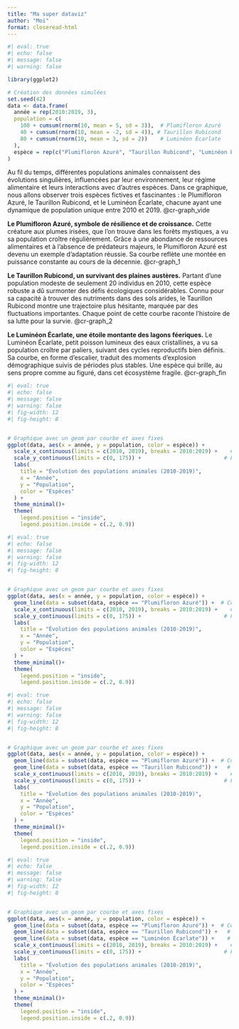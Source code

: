 ```yaml
---
title: "Ma super dataviz"
author: "Moi"
format: closeread-html
---
```


```r
#| eval: true
#| echo: false
#| message: false
#| warning: false

library(ggplot2)

# Création des données simulées
set.seed(42)
data <- data.frame(
  année = rep(2010:2019, 3),
  population = c(
    100 + cumsum(rnorm(10, mean = 5, sd = 3)),  # Plumifloron Azuré
    40 + cumsum(rnorm(10, mean = -2, sd = 4)), # Taurillon Rubicond
    80 + cumsum(rnorm(10, mean = 3, sd = 2))    # Luminéon Écarlate
  ),
  espèce = rep(c("Plumifloron Azuré", "Taurillon Rubicond", "Luminéon Écarlate"), each = 10)
)
```

::::{.cr-section}


Au fil du temps, différentes populations animales connaissent des évolutions singulières, influencées par leur environnement, leur régime alimentaire et leurs interactions avec d'autres espèces.
Dans ce graphique, nous allons observer trois espèces fictives et fascinantes : le Plumifloron Azuré, le Taurillon Rubicond, et le Luminéon Écarlate, chacune ayant une dynamique de population unique entre 2010 et 2019. @cr-graph_vide

**Le Plumifloron Azuré, symbole de résilience et de croissance.**
Cette créature aux plumes irisées, que l'on trouve dans les forêts mystiques, a vu sa population croître régulièrement. Grâce à une abondance de ressources alimentaires et à l'absence de prédateurs majeurs, le Plumifloron Azuré est devenu un exemple d'adaptation réussie. Sa courbe reflète une montée en puissance constante au cours de la décennie. @cr-graph_1

**Le Taurillon Rubicond, un survivant des plaines austères.**
Partant d’une population modeste de seulement 20 individus en 2010, cette espèce robuste a dû surmonter des défis écologiques considérables. Connu pour sa capacité à trouver des nutriments dans des sols arides, le Taurillon Rubicond montre une trajectoire plus hésitante, marquée par des fluctuations importantes. Chaque point de cette courbe raconte l’histoire de sa lutte pour la survie. @cr-graph_2

**Le Luminéon Écarlate, une étoile montante des lagons féeriques.**
Le Luminéon Écarlate, petit poisson lumineux des eaux cristallines, a vu sa population croître par paliers, suivant des cycles reproductifs bien définis. Sa courbe, en forme d'escalier, traduit des moments d'explosion démographique suivis de périodes plus stables. Une espèce qui brille, au sens propre comme au figuré, dans cet écosystème fragile. @cr-graph_fin

:::{#cr-graph_vide}

```r
#| eval: true
#| echo: false
#| message: false
#| warning: false
#| fig-width: 12
#| fig-height: 8


# Graphique avec un geom par courbe et axes fixes
ggplot(data, aes(x = année, y = population, color = espèce)) +
  scale_x_continuous(limits = c(2010, 2019), breaks = 2010:2019) +    # Fixation de l'axe des X
  scale_y_continuous(limits = c(0, 175)) +                          # Fixation de l'axe des Y
  labs(
    title = "Évolution des populations animales (2010-2019)",
    x = "Année",
    y = "Population",
    color = "Espèces"
  ) +
  theme_minimal()+
  theme(
    legend.position = "inside",
    legend.position.inside = c(.2, 0.9)) 
```
:::

:::{#cr-graph_1}

```r
#| eval: true
#| echo: false
#| message: false
#| warning: false
#| fig-width: 12
#| fig-height: 8


# Graphique avec un geom par courbe et axes fixes
ggplot(data, aes(x = année, y = population, color = espèce)) +
  geom_line(data = subset(data, espèce == "Plumifloron Azuré")) +  # Courbe pour Plumifloron Azuré
  scale_x_continuous(limits = c(2010, 2019), breaks = 2010:2019) +    # Fixation de l'axe des X
  scale_y_continuous(limits = c(0, 175)) +                          # Fixation de l'axe des Y
  labs(
    title = "Évolution des populations animales (2010-2019)",
    x = "Année",
    y = "Population",
    color = "Espèces"
  ) +
  theme_minimal()+
  theme(
    legend.position = "inside",
    legend.position.inside = c(.2, 0.9)) 
```
:::


:::{#cr-graph_2}

```r
#| eval: true
#| echo: false
#| message: false
#| warning: false
#| fig-width: 12
#| fig-height: 8


# Graphique avec un geom par courbe et axes fixes
ggplot(data, aes(x = année, y = population, color = espèce)) +
  geom_line(data = subset(data, espèce == "Plumifloron Azuré")) +  # Courbe pour Plumifloron Azuré
  geom_line(data = subset(data, espèce == "Taurillon Rubicond")) +   # Points pour Taurillon Rubicond
  scale_x_continuous(limits = c(2010, 2019), breaks = 2010:2019) +    # Fixation de l'axe des X
  scale_y_continuous(limits = c(0, 175)) +                          # Fixation de l'axe des Y
  labs(
    title = "Évolution des populations animales (2010-2019)",
    x = "Année",
    y = "Population",
    color = "Espèces"
  ) +
  theme_minimal()+
  theme(
    legend.position = "inside",
    legend.position.inside = c(.2, 0.9)) 
```
:::


:::{#cr-graph_fin}

```r
#| eval: true
#| echo: false
#| message: false
#| warning: false
#| fig-width: 12
#| fig-height: 8


# Graphique avec un geom par courbe et axes fixes
ggplot(data, aes(x = année, y = population, color = espèce)) +
  geom_line(data = subset(data, espèce == "Plumifloron Azuré")) +  # Courbe pour Plumifloron Azuré
  geom_line(data = subset(data, espèce == "Taurillon Rubicond")) +   # Points pour Taurillon Rubicond
  geom_line(data = subset(data, espèce == "Luminéon Écarlate")) +    # Ligne en escalier pour lLuminéon Écarlate
  scale_x_continuous(limits = c(2010, 2019), breaks = 2010:2019) +    # Fixation de l'axe des X
  scale_y_continuous(limits = c(0, 175)) +                          # Fixation de l'axe des Y
  labs(
    title = "Évolution des populations animales (2010-2019)",
    x = "Année",
    y = "Population",
    color = "Espèces"
  ) +
  theme_minimal()+
  theme(
    legend.position = "inside",
    legend.position.inside = c(.2, 0.9)) 
```
:::



::::